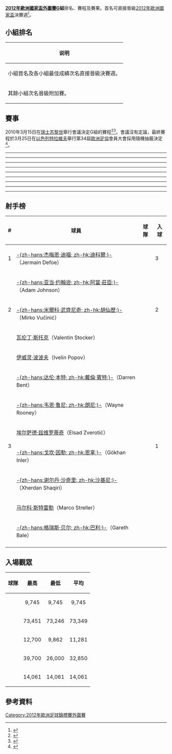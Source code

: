 '''[[2012年歐洲國家盃外圍賽|2012年歐洲國家盃外圍賽]]G組'''排名、賽程及賽果。首名可直接晉級[[2012年歐洲國家盃|2012年歐洲國家盃]]決賽週<ref>{{cite web |title=UEFA Euro 2012 qualifying Group G |url=http://www.uefa.com/uefaeuro2012/standings/round=15171/group=700963/index.html |work=UEFA.com |publisher=Union of European Football Associations |accessdate=5 October 2010 |archive-date=2011-10-24 |archive-url=https://web.archive.org/web/20111024121105/http://www.uefa.com/uefaeuro2012/standings/round=15171/group=700963/index.html |dead-url=no }}</ref>。

== 小組排名 ==
{| class="wikitable"
|-
!说明
|- bgcolor=#ccffcc
|小組首名及各小組最佳成績次名直接晉級決賽週。
|- bgcolor=#ccccff
|其餘小組次名晉級附加賽。
|}
{{UEFA Euro 2012 qualifying Group G
|expanded=yes
|fixtures=yes
|tiebreakers=yes}}

== 賽事 ==
2010年3月15日在[[瑞士|瑞士]][[苏黎世|苏黎世]]舉行會議決定G組的賽程<ref>{{cite news |title=Draw to decide qualification fixtures |url=http://www.thefa.com/England/News/2010/Euro2012FixturesMeeting |work=TheFA.com |publisher=The Football Association |date=15 March 2010 |accessdate=26 March 2010 |archive-date=2014-03-04 |archive-url=https://web.archive.org/web/20140304180434/http://www.thefa.com/England/News/2010/Euro2012FixturesMeeting |dead-url=no }}</ref><ref>{{cite news |title=News – Euro 2012 – Group G Fixtures Meeting |url=http://www.faw.org.uk/news/1641 |work=faw.org.uk |publisher=Football Association of Wales |date=15 March 2010 |accessdate=26 March 2010 |deadurl=yes |archiveurl=https://web.archive.org/web/20110427051148/http://www.faw.org.uk/news/1641 |archivedate=2011-04-27 }}</ref>。會議沒有定論，最終賽程於3月25日在[[以色列|以色列]][[特拉維夫|特拉維夫]]舉行第34屆[[歐洲足協|歐洲足協]]會員大會採用隨機抽籤決定<ref>{{cite news |title=Fixtures draw completes qualifying schedule |url=http://www.uefa.com/uefaeuro2012/news/newsid=1467876.html |work=UEFA.com |publisher=Union of European Football Associations |date=25 March 2010 |accessdate=25 March 2010 |archive-date=2011-09-26 |archive-url=https://web.archive.org/web/20110926104058/http://www.uefa.com/uefaeuro2012/news/newsid=1467876.html |dead-url=no }}</ref>。

<div id="黑山 v 威爾斯"></div>{{footballbox
|date = 2010年9月3日
|time = 19:30 [[UTC+2|UTC+2]]
|team1 = {{fb-rt|MNE}}
|score = 1 – 0
|report = [http://cn.uefa.com/uefaeuro/season=2012/matches/round=15171/match=2002296/postmatch/report/index.html 報告]{{dead link|date=2018年5月 |bot=InternetArchiveBot |fix-attempted=yes }}
|team2 = {{fb|WAL}}
|goals1 = [[米爾科·武齊尼奇|胡仙歷]] {{goal|30}}
|goals2 = 
|stadium = [[波德戈里察|波德戈里察]]，{{link-en|波德戈里察市球場|Podgorica City Stadium}}
|attendance = 7,442
|referee = {{lang|en|安納斯塔西奧斯·卡克斯}}（{{nfa|GRE}}） }}

<div id="英格蘭 v 保加利亞"></div>{{footballbox
|date = 2010年9月3日
|time = 20:00 [[UTC+1|UTC+1]]
|team1 = {{fb-rt|ENG}}
|score = 4 – 0
|report = [http://cn.uefa.com/uefaeuro/season=2012/matches/round=15171/match=2002278/postmatch/report/index.html 報告]{{dead link|date=2018年5月 |bot=InternetArchiveBot |fix-attempted=yes }}
|team2 = {{fb|BUL}}
|goals1 = [[杰梅恩·迪福|-{zh-hans:迪福;zh-hk:迪科爾;zh-tw:迪福;}-]] {{goal|3||61||86}} <br/>[[亚当·约翰逊|-{zh-hans:亚当·约翰逊;zh-hk:阿當·莊臣;zh-tw:亚當·約翰遜;}-]] {{goal|83}}
|goals2 = 
|stadium = [[倫敦|倫敦]]，[[溫布萊球場|溫布萊球場]]
|attendance = 73,426
|referee = [[维克托·考绍伊|維克多·卡塞伊]]（{{nfa|HUN}}） }}
----
<div id="保加利亞 v 黑山"></div>{{footballbox
|date = 2010年9月7日
|time = 20:30 [[UTC+3|UTC+3]]
|team1 = {{fb-rt|BUL}}
|score = 0 – 1
|report = [http://cn.uefa.com/uefaeuro/season=2012/matches/round=15171/match=2002288/postmatch/report/index.html 報告]{{dead link|date=2018年5月 |bot=InternetArchiveBot |fix-attempted=yes }}
|team2 = {{fb|MNE}}
|goals2 = [[埃爾薩德·兹維羅蒂奇|兹维罗蒂奇]] {{goal|35}}
|stadium = [[索菲亞|索菲亞]]，[[瓦西尔·列夫斯基国家体育场|華斯爾·利夫斯基國家球場]]
|attendance = 9,470
|referee = {{link-en|華拉迪斯拉夫·貝茲波羅多夫|Vladislav Bezborodov}}（{{nfa|RUS}}） }}

<div id="瑞士 v 英格蘭"></div>{{footballbox
|date = 2010年9月7日
|time = 20:45 [[UTC+2|UTC+2]]
|team1 = {{fb-rt|SUI}}
|score = 1 – 3
|report = [http://cn.uefa.com/uefaeuro/season=2012/matches/round=15171/match=2002281/postmatch/report/index.html 報告]{{dead link|date=2018年5月 |bot=InternetArchiveBot |fix-attempted=yes }}
|team2 = {{fb|ENG}}
|goals1 = [[杰尔丹·沙奇里|沙基尼]] {{goal|71}} 
|goals2 = [[韦恩·鲁尼|-{zh-hans:鲁尼;zh-hk:朗尼;zh-tw:鲁尼;}-]] {{goal|10}} <br/>[[亚当·约翰逊|-{zh-hans:亚当·约翰逊;zh-hk:阿當·莊臣;zh-tw:亞當·約翰遜;}-]] {{goal|69}} <br/>[[达伦·本特|-{zh-hans:达伦·本特;zh-hk:戴倫·賓特;zh-tw:達倫·本特;}-]] {{goal|88}}
|stadium = [[巴塞尔|巴塞尔]]，[[圣雅各布公园球场|圣雅各布公园球场]]
|attendance = 37,500
|referee = [[尼古拉·列佐里|尼克拉·里索列]]（{{nfa|ITA}}） }}
----
<div id="黑山 v 瑞士"></div>{{footballbox
|date = 2010年10月8日
|time = 20:30 [[UTC+2|UTC+2]]
|team1 = {{fb-rt|MNE}}
|score = 1 – 0
|report = [http://cn.uefa.com/uefaeuro/season=2012/matches/round=15171/match=2002294/postmatch/report/index.html 報告]{{dead link|date=2018年5月 |bot=InternetArchiveBot |fix-attempted=yes }}
|team2 = {{fb|SUI}}
|goals1 = [[米爾科·武齊尼奇|胡仙歷]] {{goal|67}}
|stadium = [[波德戈里察|波德戈里察]]，{{link-en|波德戈里察市球場|Podgorica City Stadium}}
|attendance = 10,750
|referee = {{link-en|愛德華·伊圖拉爾德|Eduardo Iturralde González}}（{{nfa|ESP}}） }}

<div id="威爾斯 v 保加利亞"></div>{{footballbox
|date = 2010年10月8日
|time = 19:30 [[UTC+1|UTC+1]]
|team1 = {{fb-rt|WAL}}
|score = 0 – 1
|report = [http://cn.uefa.com/uefaeuro/season=2012/matches/round=15171/match=2002291/postmatch/report/index.html 報告]{{dead link|date=2018年5月 |bot=InternetArchiveBot |fix-attempted=yes }}
|team2 = {{fb|BUL}}
|goals1 = 
|goals2 = [[伊維林·波波夫|波波夫]] {{goal|48}}
|stadium = [[加的夫|加的夫]]，[[卡迪夫城運動場|卡迪夫城運動場]]
|attendance = 14,061
|referee = [[乔纳斯·埃里克森|喬納斯·埃里克森]]（{{nfa|SWE}}） }}
----
<div id="瑞士 v 威爾斯"></div>{{footballbox
|date = 2010年10月12日
|time = 20:30 [[UTC+2|UTC+2]]
|team1 = {{fb-rt|SWI}}
|score = 4 – 1
|report = [http://cn.uefa.com/uefaeuro/season=2012/matches/round=15171/match=2002283/postmatch/report/index.html 報告]{{dead link|date=2018年5月 |bot=InternetArchiveBot |fix-attempted=yes }}
|team2 = {{fb|WAL}}
|goals1 = [[瓦倫丁·斯托克|斯托克]] {{goal|8||89}} <br/>{{link-en|Marco Streller|Marco Streller}} {{goal|21}} <br/>[[戈坎·因勒|恩拿]] {{goal|82|pen.}}
|goals2 = [[格瑞斯·贝尔|巴利]] {{goal|13}}
|stadium = [[巴塞爾|巴塞爾]]，[[聖雅各布公園球場|聖雅各布公園球場]]
|attendance = 26,000
|referee = {{link-en|阿雷恩·哈梅爾|Alain Hamer}}（{{nfa|LUX}}） }}

<div id="英格蘭 v 黑山"></div>{{footballbox
|date = 2010年10月12日
|time = 20:00 [[UTC+1|UTC+1]]
|team1 = {{fb-rt|ENG}}
|score = 0 – 0
|report = [http://cn.uefa.com/uefaeuro/season=2012/matches/round=15171/match=2002280/postmatch/report/index.html 報告]{{dead link|date=2018年5月 |bot=InternetArchiveBot |fix-attempted=yes }}
|team2 = {{fb|MNE}}
|stadium = [[倫敦|倫敦]]，[[溫布萊球場|溫布萊球場]]
|attendance = 73,451
|referee = [[曼努埃尔·格雷费|曼努埃爾·格拉菲]]（{{nfa|GER}}） }}
----
<div id="威爾斯 v 英格蘭"></div>{{footballbox
|date = 2011年3月26日
|time = 15:00 [[UTC|UTC]]
|team1 = {{fb-rt|WAL}}
|score = 0 – 2
|report = [http://cn.uefa.com/uefaeuro/season=2012/matches/round=15171/match=2002289/postmatch/report/index.html 報告]{{dead link|date=2018年5月 |bot=InternetArchiveBot |fix-attempted=yes }}
|team2 = {{fb|ENG}}
|goals1 = 
|goals2 = [[法蘭·林柏特|林柏特]] {{goal|7|pen.}} <br/>[[达伦·本特|-{zh-hans:达伦·本特;zh-hk:戴倫·賓特;zh-tw:達倫·本特;}-]] {{goal|15}}
|stadium = [[加的夫|加的夫]]，[[千禧球場|千禧球場]] 
|attendance = 68,959
|referee = [[奥莱加里欧·本奎伦卡|奧萊加里奧·本格倫特]]（{{nfa|POR}}） }}

<div id="保加利亞 v 瑞士"></div>{{footballbox
|date = 2011年3月26日
|time = 18:45 [[UTC+2|UTC+2]]
|team1 = {{fb-rt|BUL}}
|score = 0 – 0
|report = [http://cn.uefa.com/uefaeuro/season=2012/matches/round=15171/match=2002286/postmatch/report/index.html 報告]{{dead link|date=2018年5月 |bot=InternetArchiveBot |fix-attempted=yes }}
|team2 = {{fb|SUI}}
|goals1 =
|goals2 = 
|stadium = [[索菲亞|索菲亞]]，[[瓦西尔·列夫斯基国家体育场|華斯爾·利夫斯基國家球場]]
|attendance = 9,600
|referee = {{link-en|威廉·哥林姆|William Collum (referee)}}（{{nfa|SCO}}） }}
----
<div id="英格蘭 v 瑞士"></div>{{footballbox
|date = 2011年6月4日
|time = 16:45 [[UTC+1|UTC+1]]
|team1 = {{fb-rt|ENG}}
|score = 2 – 2
|report = [http://cn.uefa.com/uefaeuro/season=2012/matches/round=15171/match=2002277/postmatch/report/index.html 報告]{{dead link|date=2018年5月 |bot=InternetArchiveBot |fix-attempted=yes }}
|team2 = {{fb|SUI}}
|goals1 = [[法蘭·林柏特|林柏特]] {{goal|37|pen.}} <br/>[[艾殊利·楊格|艾殊利·楊格]] {{goal|51}}
|goals2 = [[特兰基洛·巴内塔|巴尼達]] {{goal|32||35}}
|stadium = [[倫敦|倫敦]]，[[溫布萊球場|溫布萊球場]]
|attendance = 84,459
|referee = {{link-en|達米爾·斯克米納|Damir Skomina}}（{{nfa|SVN}}） }}

<div id="黑山 v 保加利亞"></div>{{footballbox
|date = 2011年6月4日
|time = 20:30 [[UTC+2|UTC+2]]
|team1 = {{fb-rt|MNE}}
|score = 1 – 1
|report = [http://cn.uefa.com/uefaeuro/season=2012/matches/round=15171/match=2002295/postmatch/report/index.html 報告]{{dead link|date=2018年5月 |bot=InternetArchiveBot |fix-attempted=yes }}
|team2 = {{fb|BUL}}
|goals1 = [[拉多米尔·贾洛维奇|賈洛維奇]] {{goal|53}}
|goals2 = [[伊維林·波波夫|波波夫]] {{goal|66}}
|stadium = [[波德戈里察|波德戈里察]]，{{link-en|波德戈里察市球場|Podgorica City Stadium}}
|attendance = 11,500
|referee = {{link-en|阿隆·耶菲特|Alon Yefet}}（{{nfa|ISR}}） }}
----
<div id="保加利亞 v 英格蘭"></div>{{footballbox
|date = 2011年9月2日 
|time = 21:15 [[UTC+3|UTC+3]]
|team1 = {{fb-rt|BUL}}
|score = 0 – 3
|report = [http://cn.uefa.com/uefaeuro/season=2012/matches/round=15171/match=2002285/postmatch/report/index.html 報告]{{dead link|date=2018年5月 |bot=InternetArchiveBot |fix-attempted=yes }}
|team2 = {{fb|ENG}}
|goals1 = 
|goals2 = [[加利·卡希爾|加利·卡希爾]] {{goal|13}} <br/>[[韦恩·鲁尼|-{zh-hans:鲁尼;zh-hk:朗尼;zh-tw:鲁尼;}-]] {{goal|21||45+1}}
|stadium = [[索菲亞|索菲亞]]，[[瓦西尔·列夫斯基国家体育场|華斯爾·利夫斯基國家球場]]
|attendance = 27,230
|referee = [[弗兰克·德布莱克雷|法蘭克·德·布里克雷]]（{{nfa|BEL}}） }}

<div id="威爾斯 v 黑山"></div>{{footballbox
|date = 2011年9月2日
|time = 19:45 [[UTC+1|UTC+1]]
|team1 = {{fb-rt|WAL}}
|score = 2 – 1
|report = [http://cn.uefa.com/uefaeuro/season=2012/matches/round=15171/match=2002292/postmatch/report/index.html 報告]{{dead link|date=2018年5月 |bot=InternetArchiveBot |fix-attempted=yes }}
|team2 = {{fb|MNE}}
|goals1 = [[史提夫·摩利臣|摩列臣]] {{goal|28}} <br/>[[阿隆·拉姆塞|艾朗·藍斯]] {{goal|50}}
|goals2 = [[斯蒂凡·約維蒂奇|祖維迪]] {{goal|71}}
|stadium = [[加的夫|加的夫]]，[[卡迪夫城運動場|卡迪夫城運動場]]
|attendance = 8,194
|referee = [[卢卡·班蒂|盧卡·班迪]]（{{nfa|ITA}}） }}
----
<div id="瑞士 v 保加利亞"></div>{{footballbox
|date = 2011年9月6日
|time = 20:30 [[UTC+2|UTC+2]]
|team1 = {{fb-rt|SUI}}
|score = 3 – 1
|report = [http://cn.uefa.com/uefaeuro/season=2012/matches/round=15171/match=2002282/postmatch/report/index.html 報告]{{dead link|date=2018年5月 |bot=InternetArchiveBot |fix-attempted=yes }}
|team2 = {{fb|BUL}}
|goals1 = [[杰尔丹·沙奇里|沙基尼]] {{goal|45+2||62||90}} 
|goals2 = [[伊萬·伊萬諾夫|伊雲洛夫)]] {{goal|8}}
|stadium = [[巴塞爾|巴塞爾]]，[[聖雅各布公園球場|聖雅各布公園球場]]
|attendance = 16,880
|referee = {{link-en|帕維爾·克拉洛維奇|Pavel Kralovec}}（{{nfa|CZE}}） }}

<div id="英格蘭 v 威爾斯"></div>{{footballbox
|date = 2011年9月6日
|time = 19:45 [[UTC+1|UTC+1]]
|team1 = {{fb-rt|ENG}}
|score = 1 – 0
|report = [http://cn.uefa.com/uefaeuro/season=2012/matches/round=15171/match=2002279/postmatch/report/index.html 報告]{{dead link|date=2018年5月 |bot=InternetArchiveBot |fix-attempted=yes }}
|team2 = {{fb|WAL}}
|goals1 = [[艾殊利·楊格|艾殊利·楊格]] {{goal|35}}
|goals2 = 
|stadium = [[倫敦|倫敦]]，[[溫布萊球場|溫布萊球場]]
|attendance = 77,128
|referee = {{link-en|羅伯特·施約根賀菲爾|Robert Schörgenhofer}}（{{nfa|AUT}}） }}
----
<div id="威爾斯 v 瑞士"></div>{{footballbox
|date = 2011年10月7日
|time = 19:45 [[UTC+1|UTC+1]]
|team1 = {{fb-rt|WAL}}
|score = 2 – 0
|report = [http://cn.uefa.com/uefaeuro/season=2012/matches/round=15171/match=2002290/postmatch/report/index.html 報告]{{dead link|date=2018年5月 |bot=InternetArchiveBot |fix-attempted=yes }}
|team2 = {{fb|SUI}}
|goals1 = [[阿隆·拉姆塞|艾朗·藍斯]] {{goal|60|pen.}} <br/>[[格瑞斯·贝尔|巴利]] {{goal|71}}
|goals2 = 
|stadium = [[斯旺西|斯旺西]]，[[自由球場|自由球場]]  
|attendance = 12,317
|referee = [[比約恩·庫伊佩爾斯|波恩·庫伊佩爾斯]]（{{nfa|NED}}） }}

<div id="黑山 v 英格蘭"></div>{{footballbox
|date = 2011年10月7日
|time = 21:00 [[UTC+2|UTC+2]]
|team1 = {{fb-rt|MNE}}
|score = 2 – 2
|report = [http://cn.uefa.com/uefaeuro/season=2012/matches/round=15171/match=2002279/postmatch/report/index.html 報告]{{dead link|date=2018年5月 |bot=InternetArchiveBot |fix-attempted=yes }}
|team2 = {{fb|ENG}}
|goals1 = [[埃爾薩德·兹維羅蒂奇|兹维罗蒂奇]] {{goal|45}} <br/>{{link-en|Andrija Delibašić|Andrija Delibašić}} {{goal|90+1}}
|goals2 = [[艾殊利·楊格|艾殊利·楊格]] {{goal|11}} <br/>[[达伦·本特|-{zh-hans:达伦·本特;zh-hk:戴倫·賓特;zh-tw:達倫·本特;}-]] {{goal|31}}
|stadium = [[波德戈里察|波德戈里察]]，{{link-en|波德戈里察市球場|Podgorica City Stadium}}
|attendance = 11,340
|referee = [[沃尔夫冈·施塔克|禾夫岡·史達]]（{{nfa|GER}}） }}
----
<div id="保加利亞 v 威爾斯"></div>{{footballbox
|date = 2011年10月11日
|time = 21:05 [[UTC+3|UTC+3]]
|team1 = {{fb-rt|BUL}}
|score = 0 – 1
|report = [http://cn.uefa.com/uefaeuro/season=2012/matches/round=15171/match=2002287/postmatch/report/index.html 報告]{{dead link|date=2018年5月 |bot=InternetArchiveBot |fix-attempted=yes }}
|team2 = {{fb|WAL}}
|goals1 = 
|goals2 = [[格瑞斯·贝尔|巴利]] {{goal|45}}
|stadium = [[索菲亞|索菲亞]]，[[瓦西尔·列夫斯基国家体育场|華斯爾·利夫斯基國家球場]]
|attendance = 1,672
|referee = {{link-en|帕維爾·吉爾|Pawel Gil}}（{{nfa|POL}}） }}

<div id="瑞士 v 黑山"></div>{{footballbox
|date = 2011年10月11日
|time = 20:15 [[UTC+2|UTC+2]]
|team1 = {{fb-rt|SUI}}
|score = 2 – 0
|report = [http://cn.uefa.com/uefaeuro/season=2012/matches/round=15171/match=2002284/postmatch/report/index.html 報告]{{dead link|date=2018年5月 |bot=InternetArchiveBot |fix-attempted=yes }}
|team2 = {{fb|MNE}}
|goals1 = [[艾倫·達迪約克|達迪約克]] {{goal|51}} <br/>[[斯蒂芬·利希施泰納|列治史迪拿]] {{goal|65}}
|goals2 = 
|stadium = [[巴塞爾|巴塞爾]]，[[聖雅各布公園球場|聖雅各布公園球場]]
|attendance = 19,997
|referee = [[奥莱加里欧·本奎伦卡|奧萊加里奧·本格倫特]]（{{nfa|POR}}） }}

== 射手榜 ==
{| class="wikitable" style="text-align: center;"
|-
! #
! 球員
! 球隊
! 入球
|-
| rowspan="1"|1
| align="left"|[[杰梅恩·迪福|-{zh-hans:杰梅恩·迪福; zh-hk:迪科爾;}-]]（Jermain Defoe） 
| align="left"|{{fb|ENG}}
| rowspan="1"|3
|-
| rowspan="3"|2
| align="left"|[[亚当·约翰逊|-{zh-hans:亚当·约翰逊; zh-hk:阿當·莊臣;}-]]（Adam Johnson） 
| align="left"|{{fb|ENG}}
| rowspan="3"|2
|-
| align="left"|[[米爾科·武齊尼奇|-{zh-hans:米爾科·武齊尼奇; zh-hk:胡仙歷;}-]]（Mirko Vučinić） 
| align="left"|{{fb|MNE}}
|-
| align="left"|[[瓦伦丁·斯托克|瓦伦丁·斯托克]]（Valentin Stocker） 
| align="left"|{{fb|SUI}}
|-
| rowspan="8"|3
| align="left"|[[伊威灵·波波夫|伊威灵·波波夫]]（Ivelin Popov） 
| align="left"|{{fb|BUL}}
| rowspan="8"|1
|-
| align="left"|[[达伦·本特|-{zh-hans:达伦·本特; zh-hk:戴倫·賓特;}-]]（Darren Bent） 
| align="left"|{{fb|ENG}}
|-
| align="left"|[[韦恩·鲁尼|-{zh-hans:韦恩·鲁尼; zh-hk:朗尼;}-]]（Wayne Rooney） 
| align="left"|{{fb|ENG}}
|-
| align="left"|[[埃尔萨德·兹维罗蒂奇|埃尔萨德·兹维罗蒂奇]]（Elsad Zverotić） 
| align="left"|{{fb|MNE}}
|-
| align="left"|[[戈坎·因勒|-{zh-hans:戈坎·因勒; zh-hk:恩拿;}-]]（Gökhan Inler） 
| align="left"|{{fb|SUI}}
|-
| align="left"|[[谢尔丹·沙奇里|-{zh-hans:谢尔丹·沙奇里; zh-hk:沙基尼;}-]]（Xherdan Shaqiri） 
| align="left"|{{fb|SUI}}
|-
| align="left"|[[马尔科·斯特雷勒|马尔科·斯特雷勒]]（Marco Streller） 
| align="left"|{{fb|SUI}}
|-
| align="left"|[[格瑞斯·贝尔|-{zh-hans:格瑞斯·贝尔; zh-hk:巴利;}-]]（Gareth Bale） 
| align="left"|{{fb|WAL}}
|-
|}

== 入場觀眾 ==
{| class="wikitable sortable"
|-
! 球隊
! 最高
! 最低
! 平均
|-
| {{fb|BUL}} || align="center" | 9,745 || align="center" | 9,745 || align="center" | 9,745
|-
| {{fb|ENG}} || align="center" | 73,451 || align="center" | 73,246 || align="center" | 73,349
|-
| {{fb|Montenegro}} || align="center" | 12,700 || align="center" | 9,862 || align="center" | 11,281
|-
| {{fb|Switzerland}} || align="center" | 39,700 || align="center" | 26,000 || align="center" | 32,850
|-
| {{fb|Wales}} || align="center" | 14,061 || align="center" | 14,061 || align="center" | 14,061
|}

== 參考資料 ==
{{reflist}}

{{2012年欧洲足球锦标赛外围赛}}

[[Category:2012年歐洲足球錦標賽外圍賽|Category:2012年歐洲足球錦標賽外圍賽]]